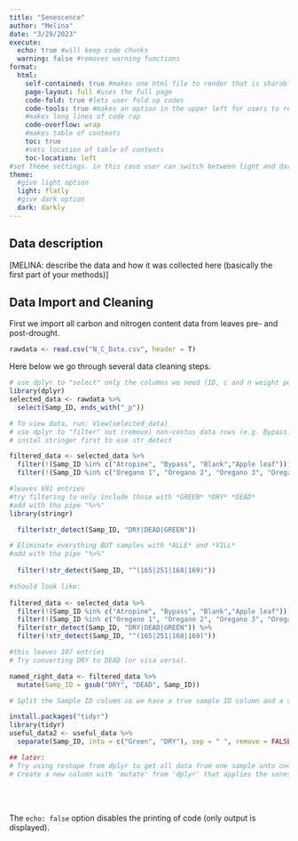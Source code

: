 ```yaml
---
title: "Senescence"
author: "Melina"
date: "3/29/2023"
execute:
  echo: true #will keep code chunks
  warning: false #removes warning functions
format:
  html:
    self-contained: true #makes one html file to render that is sharable
    page-layout: full #uses the full page
    code-fold: true #lets user fold up codes
    code-tools: true #makes an option in the upper left for users to reveal/hide all code and copy source code
    #makes long lines of code rap
    code-overflow: wrap
    #makes table of contents
    toc: true
    #sets location of table of contents
    toc-location: left
#set theme settings. in this case user can switch between light and dark mode
theme:
  #give light option
  light: flatly
  #give dark option
  dark: darkly
---
```


## Data description

\[MELINA: describe the data and how it was collected here (basically the first part of your methods)\]

## Data Import and Cleaning

First we import all carbon and nitrogen content data from leaves pre- and post-drought.

```r
rawdata <- read.csv("N_C_Data.csv", header = T)
```

Here below we go through several data cleaning steps.

```r
# use dplyr to "select" only the columns we need (ID, c and n weight percent)
library(dplyr)
selected_data <- rawdata %>%
  select(Samp_ID, ends_with("_p"))

# To view data, run: View(selected_data)
# use dplyr to "filter" out (remove) non-costus data rows (e.g. Bypass)
# instal stringer first to use str_detect 

filtered_data <- selected_data %>%
  filter(!(Samp_ID %in% c("Atropine", "Bypass", "Blank","Apple leaf"))) %>%
  filter(!(Samp_ID %in% c("Oregano 1", "Oregano 2", "Oregano 3", "Oregano 4", "Oregano 5", "Oregano 6", "Oregano 7", "Apple leaves", "apple leaf"))) %>%

#leaves 691 entries 
#try filtering to only include those with *GREEN* *DRY* *DEAD*
#add with tha pipe "%>%"
library(stringr)

  filter(str_detect(Samp_ID, "DRY|DEAD|GREEN"))

# Eliminate everything BUT samples with *ALLE* and *VILL*
#add with tha pipe "%>%"
  
  filter(!str_detect(Samp_ID, "^(165|251|168|169)"))

#should look like: 
  
filtered_data <- selected_data %>%
  filter(!(Samp_ID %in% c("Atropine", "Bypass", "Blank","Apple leaf"))) %>%
  filter(!(Samp_ID %in% c("Oregano 1", "Oregano 2", "Oregano 3", "Oregano 4", "Oregano 5", "Oregano 6", "Oregano 7", "Apple leaves", "apple leaf"))) %>%
  filter(str_detect(Samp_ID, "DRY|DEAD|GREEN")) %>%
  filter(!str_detect(Samp_ID, "^(165|251|168|169)"))

#this leaves 107 entries 
# Try converting DRY to DEAD (or visa versa). 

named_right_data <- filtered_data %>%
  mutate(Samp_ID = gsub("DRY", "DEAD", Samp_ID))

# Split the Sample ID column so we have a true sample ID column and a separate green_dead column

install.packages("tidyr") 
library(tidyr)
useful_data2 <- useful_data %>%
  separate(Samp_ID, into = c("Green", "DRY"), sep = " ", remove = FALSE, extra = "drop")

## later: 
# Try using reshape from dplyr to get all data from one sample onto one row
# Create a new column with 'mutate' from 'dplyr' that applies the senescence eqation to the leaf N data

```

\
\

The `echo: false` option disables the printing of code (only output is displayed).
